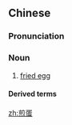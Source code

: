 ==Chinese==
{{zh-forms}}

===Pronunciation===
{{zh-pron
|m=jiāndàn
|c=zin1 daan6-2
|cat=n
}}

===Noun===
{{zh-noun}}

# [[fried egg]]

====Derived terms====
{{zh-der|煎蛋餅}}

[[zh:煎蛋]]